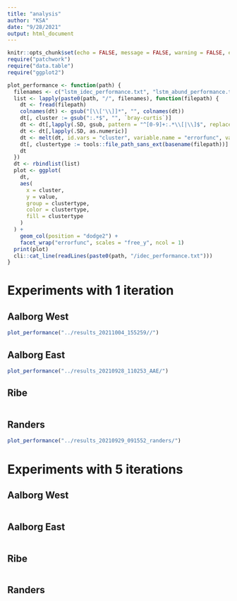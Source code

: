 ```yaml
---
title: "analysis"
author: "KSA"
date: "9/28/2021"
output: html_document
---
```


```r
knitr::opts_chunk$set(echo = FALSE, message = FALSE, warning = FALSE, error = FALSE)
require("patchwork")
require("data.table")
require("ggplot2")
```

```r
plot_performance <- function(path) {
  filenames <- c("lstm_idec_performance.txt", "lstm_abund_performance.txt", "lstm_func_performance.txt")
  list <- lapply(paste0(path, "/", filenames), function(filepath) {
    dt <- fread(filepath)
    colnames(dt) <- gsub("[\\['\\]]*", "", colnames(dt))
    dt[, cluster := gsub(":.*$", "", `bray-curtis`)]
    dt <- dt[,lapply(.SD, gsub, pattern = "^[0-9]+:.*\\[|\\]$", replacement = "")]
    dt <- dt[,lapply(.SD, as.numeric)]
    dt <- melt(dt, id.vars = "cluster", variable.name = "errorfunc", value.name = "value")
    dt[, clustertype := tools::file_path_sans_ext(basename(filepath))]
    dt
  })
  dt <- rbindlist(list)
  plot <- ggplot(
    dt,
    aes(
      x = cluster,
      y = value, 
      group = clustertype,
      color = clustertype,
      fill = clustertype
    )
  ) +
    geom_col(position = "dodge2") +
    facet_wrap("errorfunc", scales = "free_y", ncol = 1)
  print(plot)
  cli::cat_line(readLines(paste0(path, "/idec_performance.txt")))
}

```

# Experiments with 1 iteration
## Aalborg West
```r
plot_performance("../results_20211004_155259//")
```

## Aalborg East
```r
plot_performance("../results_20210928_110253_AAE/")
```

## Ribe
```r

```

## Randers
```r
plot_performance("../results_20210929_091552_randers/")
```

# Experiments with 5 iterations
## Aalborg West
```r

```

## Aalborg East
```r

```

## Ribe
```r

```

## Randers
```r

```




